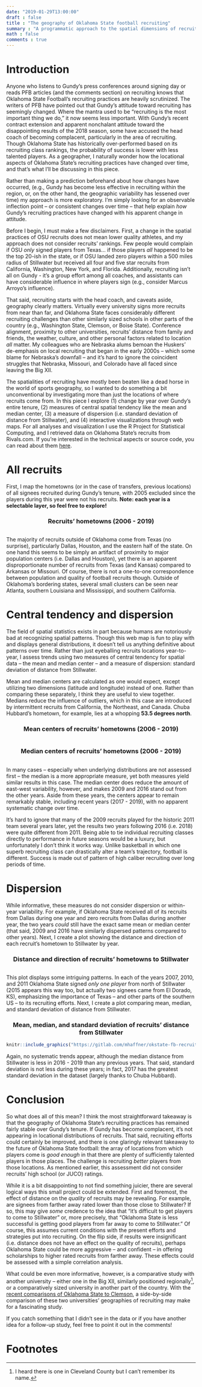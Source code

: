 ```yaml
---
date: "2019-01-29T13:00:00"
draft : false
title : "The geography of Oklahoma State football recruiting"
summary : "A programmatic approach to the spatial dimensions of recruiting over time"
math : false
comments : true
---
```


# Introduction
Anyone who listens to Gundy's press conferences around signing day or reads PFB
articles (and the comments section) on recruiting knows that Oklahoma State
Football's recruiting practices are heavily scrutinized. The writers of PFB have
pointed out that Gundy's attitude toward recruiting has seemingly changed. Where
the mantra used to be "recruiting is the most important thing we do," it now
seems less important. With Gundy's recent contract extension and apparent
nonchalant attitude toward the disappointing results of the 2018 season, some
have accused the head coach of becoming complacent, particularly in the area of
recruiting. Though Oklahoma State has historically over-performed based on its
recruiting class rankings, the probability of success is lower with less
talented players. As a geographer, I naturally wonder how the locational aspects
of Oklahoma State's recruiting practices have changed over time, and that's what
I'll be discussing in this piece.

Rather than making a prediction beforehand about how changes have occurred,
(e.g., Gundy has become less effective in recruiting within the region, or, on
the other hand, the geographic variability has lessened over time) my approach
is more exploratory. I'm simply looking for an observable inflection point -- or
consistent changes over time -- that help explain *how* Gundy's recruiting
practices have changed with his apparent change in attitude.

Before I begin, I must make a few disclaimers. First, a change in the spatial
practices of OSU recruits does not mean lower quality athletes, and my approach
does not consider recruits' rankings. Few people would complain if OSU *only*
signed players from Texas... if those players *all* happened to be the top
20-ish in the state, or if OSU landed zero players within a 500 miles radius of
Stillwater but received all four and five star recruits from California,
Washington, New York, and Florida. Additionally, recruiting isn't all on Gundy -
it's a group effort among all coaches, and assistants can have considerable
influence in where players sign (e.g., consider Marcus Arroyo's influence).

That said, recruiting starts with the head coach, and caveats aside, geography
clearly matters. Virtually every university signs more recruits from near than
far, and Oklahoma State faces considerably different recruiting challenges than
other similarly sized schools in other parts of the country (e.g., Washington
State, Clemson, or Boise State). Conference alignment, proximity to other
universities, recruits' distance from family and friends, the weather, culture,
and other personal factors related to location *all* matter. My colleagues who
are Nebraska alums bemoan the Huskers' de-emphasis on local recruiting that
began in the early 2000s -- which some blame for Nebraska's downfall -- and it's
hard to ignore the coincident struggles that Nebraska, Missouri, and Colorado
have all faced since leaving the Big XII.

The spatialities of recruiting have mostly been beaten like a dead horse in the
world of sports geography, so I wanted to do something a bit unconventional by
investigating more than just the locations of where recruits come from. In this
piece I explore (1) change by year over Gundy's entire tenure, (2) measures of
central spatial tendency like the mean and median center, (3) a measure of
dispersion (i.e. standard deviation of distance from Stillwater), and (4)
interactive visualizations through web maps. For all analyses and visualization
I use the R Project for Statistical Computing, and I retrieved data on Oklahoma
State's recruits from Rivals.com. If you're interested in the technical aspects
or source code, you can read about them
[here](mhaffner.github.io/posts/osu-fb-recruiting-tech.html).

# All recruits
First, I map the hometowns (or in the case of transfers, previous
locations) of all signees recruited during Gundy's tenure, with 2005 excluded
since the players during this year were not his recruits. **Note: each year is a
selectable layer, so feel free to explore!**

<div style="text-align: center;">
### Recruits' hometowns (2006 - 2019)
</div>
```r
```

The majority of recruits outside of Oklahoma come from Texas (no surprise),
particularly Dallas, Houston, and the eastern half of the state. On one hand
this seems to be simply an artifact of proximity to major population centers
(i.e. Dallas and Houston), yet there is an apparent disproportionate number of
recruits from Texas (and Kansas) compared to Arkansas or Missouri. Of course,
there is not a one-to-one correspondence between population and quality of
football recruits though. Outside of Oklahoma's bordering states, several small
clusters can be seen near Atlanta, southern Louisiana and Mississippi, and
southern California.

# Central tendency and dispersion
The field of spatial statistics exists in part because humans are notoriously
bad at recognizing spatial patterns. Though this web map is fun to play with and
displays general distributions, it doesn't tell us anything definitive about
patterns over time. Rather than just eyeballing recruits locations year-to-year,
I assess trends using two measures of central tendency for spatial data -- the
mean and median center -- and a measure of dispersion: standard deviation of
distance from Stillwater.
 
Mean and median centers are calculated as one would expect, except utilizing two
dimensions (latitude and longitude) instead of one. Rather than comparing these
separately, I think they are useful to view together. Medians reduce the
influence of outliers, which in this case are introduced by intermittent
recruits from California, the Northeast, and Canada. Chuba Hubbard's hometown,
for example, lies at a whopping **53.5 degrees north**. 

<div style="text-align: center;">
### Mean centers of recruits' hometowns (2006 - 2019)
</div>
```r
```

<div style="text-align: center;">
### Median centers of recruits' hometowns (2006 - 2019)
</div>
```r
```
In many cases --
especially when underlying distributions are not assessed first -- the median is
a more appropriate measure, yet both measures yield similar results in this case. The
median center does reduce the amount of east-west
variability, however, and makes 2009 and 2016 stand out from the other years.  Aside from
these years, the centers appear to remain remarkably stable, including recent
years (2017 - 2019), with no apparent systematic change over time.

It's hard to ignore that many of the 2009 recruits played for the historic 2011
team several years later, yet the results two years following 2016 (i.e. 2018)
were quite different from 2011. Being able to tie individual recruiting classes
directly to performance in future seasons would be a luxury, but unfortunately I
don't think it works way. Unlike basketball in which one superb recruiting class
can drastically alter a team's trajectory, football is different. Success is
made out of pattern of high caliber recruiting over long periods of time.

# Dispersion
While informative, these measures do not consider dispersion or within-year
variability. For example, if Oklahoma State received all of its recruits from
Dallas during one year and zero recruits from Dallas during another year, the
two years *could* still have the exact same mean or median center (that said,
2009 and 2016 have similarly dispersed patterns compared to other years). Next,
I create a plot showing the distance and direction of each recruit's hometown to
Stillwater by year.

<div style="text-align: center;">
### Distance and direction of recruits' hometowns to Stillwater
</div>
```r
```

This plot displays some intriguing patterns. In each of the years 2007, 2010,
and 2011 Oklahoma State signed *only one player* from north of Stillwater (2015
appears this way too, but actually two signees came from El Dorado, KS),
emphasizing the importance of Texas -- and other parts of the southern US -- to
its recruiting efforts. Next, I create a plot comparing mean, median, and
standard deviation of distance from Stillwater.

<div style="text-align: center;">
### Mean, median, and standard deviation of recruits' distance from Stillwater
</div>
```r
knitr::include_graphics("https://gitlab.com/mhaffner/okstate-fb-recruiting/raw/master/img/summary.png")
```

Again, no systematic trends appear, although the median distance from Stillwater
is less in 2016 - 2019 than any previous years. That said, standard deviation is
not less during these years; in fact, 2017 has the greatest standard deviation
in the dataset (largely thanks to Chuba Hubbard).

# Conclusion
So what does all of this mean? I think the most straightforward takeaway is that
the geography of Oklahoma State's recruiting practices has remained fairly
stable over Gundy's tenure. If Gundy has become complacent, it's not appearing
in locational distributions of recruits. That said, recruiting efforts could
certainly be improved, and there is one glaringly relevant takeaway to the
future of Oklahoma State football: the array of locations from which players
come is *good enough* in that there are plenty of sufficiently talented players
in those places. The challenge is recruiting *better* players from those
locations. As mentioned earlier, this assessment did not consider recruits' high
school (or JUCO) ratings.

While it is a bit disappointing to not find something juicier, there are several
logical ways this small project could be extended. First and foremost, the
effect of distance on the *quality* of recruits may be revealing. For example,
are signees from farther away rated lower than those close to Stillwater? If so,
this may give *some* credence to the idea that "it's difficult to get players to
come to Stillwater" or, more precisely, that "Oklahoma State is less successful
is getting good players from far away to come to Stillwater." Of course, this
assumes current conditions with the present efforts and strategies put into
recruiting. On the flip side, if results were insignificant (i.e. distance does
not have an effect on the quality of recruits), perhaps Oklahoma State could be
more aggressive -- and confident -- in offering scholarships to higher rated
recruits from farther away. These effects could be assessed with a simple
correlation analysis.

What could be even more informative, however, is a comparative study with
another university -- either one in the Big XII, similarly positioned
regionally[^1], or a comparatively sized university in another part of the
country. With the [recent comparisons of Oklahoma State to
Clemson](https://pistolsfiringblog.com/reader-thoughts-what-does-an-oklahoma-state-clemson-comp-look-like/),
a side-by-side comparison of these two universities' geographies of recruiting
may make for a fascinating study.

If you catch something that I didn't see in the data or if you have another idea
for a follow-up study, feel free to point it out in the comments!

# Footnotes

[^1]: I heard there is one in Cleveland County but I can't remember its name.
